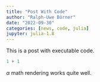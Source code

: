 ```yaml
---
title: "Post With Code"
author: "Ralph-Uwe Börner"
date: "2022-09-30"
categories: [news, code, julia]
jupyter: julia-1.8
---
```


This is a post with executable code.

```julia
1 + 1
```

$\alpha$ math rendering works quite well.
